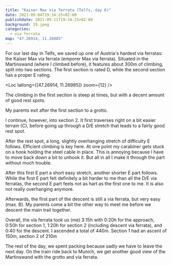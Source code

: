 ```yaml
---
title: "Kaiser Max via ferrata (Telfs, day 6)"
date: 2021-09-04T19:34:25+02:00
publishdate: 2021-09-11T19:34:25+02:00
background: 19.jpeg
categories:
  - via ferrata
map: "47.26914, 11.26985"
---
```


For our last day in Telfs, we saved up one of Austria's hardest via ferratas: the
Kaiser Max via ferrata (emporer Max via ferrata). Situated in the Martinswand
(<Link to="/posts/200712-flying-grass/">where I climbed before</Link>), it
features about 300m of climbing, split into two sections. The first section is
rated D, while the second section has a proper E rating.

<Loc latlong={[47.26914, 11.26985]} zoom={12} />

The climbing in the first section is steep at times, but with a decent amount of
good rest spots.

<Gallery>
  <Rimg src="1.jpeg" caption="The start of the via ferrata." />
  <Rimg src="4.jpeg" alt="Kaiser Max via ferrata" />
  <Rimg src="5.jpeg" alt="Kaiser Max via ferrata" />
  <Rimg src="7.jpeg" alt="Kaiser Max via ferrata" />
  <Rimg src="8.jpeg" alt="Kaiser Max via ferrata" />
  <Rimg src="9.jpeg" alt="Kaiser Max via ferrata" />
  <Rimg src="10.jpeg" alt="Kaiser Max via ferrata" />
  <Rimg src="12.jpeg" alt="Kaiser Max via ferrata" />
  <Rimg
    src="13.jpeg"
    caption="Not the first lizard we saw on the vacation, but maybe the largest."
  />
  <Rimg src="16.jpeg" alt="Kaiser Max via ferrata" />
  <Rimg src="20.jpeg" alt="Kaiser Max via ferrata" />
  <Rimg src="19.jpeg" caption="Having a break." />
</Gallery>

My parents exit after the first section to a grotto.

<Rimg
  src="14.jpeg"
  caption="People watching from the grotto that the first section exits to."
/>

<Gallery>
  <Rimg src="28.jpeg" alt="The grotto" />
  <Rimg src="22.jpeg" alt="Sign marking the via ferrata" />
  <Rimg src="36.jpeg" alt="The grotto" />
  <Rimg src="37.jpeg" alt="The grotto" />
</Gallery>

I continue, however, into section 2. It first traverses right on a bit easier
terrain (C), before going up through a D/E stretch that leads to a fairly good
rest spot.

<Gallery>
  <Rimg src="23.jpeg" caption="The D/E stretch." />
  <Rimg src="24.jpeg" caption="View from the rest spot" />
  <Rimg src="31.jpeg" alt="Selfie" />
</Gallery>

After the rest spot, a long, slightly overhanging stretch of difficulty
E follows. Efficient climbing is key here. At one point my carabiner gets stuck
on a hook holding the steel cable in place. This is annoying because I have to
move back down a bit to unhook it. But all in all I make it through the part
without much trouble.

<Rimg src="30.jpeg" caption="The long E part." />

After this first E part a short easy stretch, another shorter E part follows.
While the first E part felt definitely a bit harder to me than all the D/E via
ferratas, the second E part feels not as hart as the first one to me. It is also
not really overhanging anymore.

Afterwards, the first part of the descent is still a via ferrata, but very easy
(max. B). My parents come a bit the other way to meet me before we descent the
main trail together.

<Rimg src="35.jpeg" alt="Kaiser Max via ferrata descent" />

<Gallery>
  <Rimg src="39.jpeg" alt="Kaiser Max via ferrata descent" />
  <Rimg src="40.jpeg" alt="Kaiser Max via ferrata descent" />
  <Rimg src="41.jpeg" alt="Kaiser Max via ferrata descent" />
</Gallery>

<Rimg src="42.jpeg" alt="View of Zirl" />

Overall, the via ferrata took us (me) 3:15h with 0:20h for the approach, 0:50h
for section 1, 1:20h for section 2 (including descent via ferrata), and 0:40 for
the descent. I ascended a total of 440m. Section 1 had an ascent of 150m,
section 2 of 210m

The rest of the day, we spent packing because sadly we have to leave the next
day. On the train ride back to Munich, we get another good view of the
Martinswand with the grotto and via ferrata.

<Gallery>
  <Rimg src="49.jpeg" alt="Waiting for the train." />
  <Rimg src="52.jpeg" caption="The Martinswand." overlay="52.svg" />
</Gallery>
